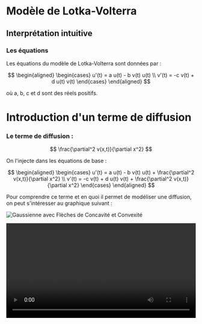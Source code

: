 # Modèle de Lotka-Volterra

## Interprétation intuitive

### Les équations

Les équations du modèle de Lotka-Volterra sont données par :

$$
\begin{aligned}
    \begin{cases}
        u'(t) = a u(t) - b v(t) u(t) \\
        v'(t) = -c v(t)  + d u(t) v(t)
    \end{cases}
\end{aligned}
$$

où a, b, c et d sont des réels positifs.

# Introduction d'un terme de diffusion

### Le terme de diffusion :

$$
\frac{\partial^2 v(x,t)}{\partial x^2}
$$

On l'injecte dans les équations de base : 

$$
\begin{aligned}
    \begin{cases}
        u'(t) = a u(t) - b v(t) u(t) + \frac{\partial^2 v(x,t)}{\partial x^2} \\
        v'(t) = -c v(t)  + d u(t) v(t) + \frac{\partial^2 v(x,t)}{\partial x^2}
    \end{cases}
\end{aligned}
$$

Pour comprendre ce terme et en quoi il permet de modéliser une diffusion, on peut s'intéresser au graphique suivant :

![Gaussienne avec Flèches de Concavité et Convexité](/are-presentation/img/GaussienneVF.png)

<video src="/are-presentation/img/LV-anim1.mp4" width="100%" controls></video>
